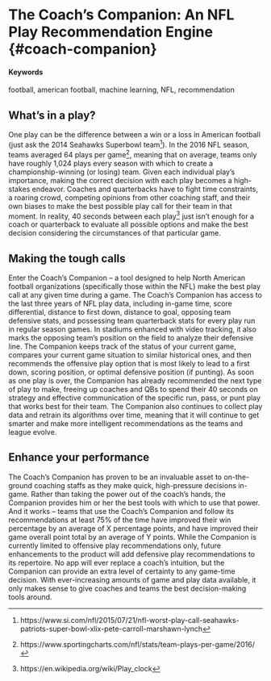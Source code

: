 # The Coach's Companion: An NFL Play Recommendation Engine {#coach-companion} <!--good product, shorter slug-->

#### Keywords

football, american football, machine learning, NFL, recommendation <!--add tech keywords-->

## What's in a play?

One play can be the difference between a win or a loss in American football (just ask the 2014 Seahawks Superbowl team^[https://www.si.com/nfl/2015/07/21/nfl-worst-play-call-seahawks-patriots-super-bowl-xlix-pete-carroll-marshawn-lynch]). 
In the 2016 NFL season, teams averaged 64 plays per game^[https://www.sportingcharts.com/nfl/stats/team-plays-per-game/2016/], meaning that on average, teams only have roughly 1,024 plays every season with which to create a championship-winning (or losing) team. 
Given each individual play's importance, making the correct decision with each play becomes a high-stakes endeavor. 
Coaches and quarterbacks have to fight time constraints, a roaring crowd, competing opinions from other coaching staff, and their own biases to make the best possible play call for their team in that moment. 
In reality, 40 seconds between each play^[https://en.wikipedia.org/wiki/Play_clock] just isn't enough for a coach or quarterback to evaluate all possible options and make the best decision considering the circumstances of that particular game. <!--Great specification of the stakes-->

## Making the tough calls
Enter the Coach's Companion -- a tool designed to help North American football organizations (specifically those within the NFL) make the best play call at any given time during a game. 
The Coach's Companion has access to the last three years of NFL play data, including in-game time, score differential, distance to first down, distance to goal, opposing team defensive stats, and possessing team quarterback stats for every play run in regular season games. <!--What about game context? Point during game, player fatigue, time remaining.-->
In stadiums enhanced with video tracking, it also marks the opposing team's position on the field to analyze their defensive line. 
The Companion keeps track of the status of your current game, compares your current game situation to similar historical ones, and then recommends the offensive play option that is most likely to lead to a first down, scoring position, or optimal defensive position (if punting). <!--This sounds like a quasi experimental design called propensity score matching. This differs from standard ML.-->
As soon as one play is over, the Companion has already recommended the next type of play to make, freeing up coaches and QBs to spend their 40 seconds on strategy and effective communication of the specific run, pass, or punt play that works best for their team. 
The Companion also continues to collect play data and retrain its algorithms over time, meaning that it will continue to get smarter and make more intelligent recommendations as the teams and league evolve. <!--How similar is the current team to the teams about which there are data? Will the system be weakest on the first game of the season while it learns the current lineup? Or do you not think the particular players will make much of a difference?-->

## Enhance your performance
The Coach's Companion has proven to be an invaluable asset to on-the-ground coaching staffs as they make quick, high-pressure decisions in-game. 
Rather than taking the power out of the coach's hands, the Companion provides him or her the best tools with which to use that power. 
And it works -- teams that use the Coach's Companion and follow its recommendations at least 75% of the time have improved their win percentage by an average of X percentage points, and have improved their game overall point total by an average of Y points. 
While the Companion is currently limited to offensive play recommendations only, future enhancements to the product will add defensive play recommendations to its repertoire. 
<!--Fun, but let us know the impact on the coaches themselves. How do they experience using this system? What does it enable them to do differently?-->
No app will ever replace a coach's intuition, but the Companion can provide an extra level of certainty to any game-time decision. 
With ever-increasing amounts of game and play data available, it only makes sense to give coaches and teams the best decision-making tools around.
